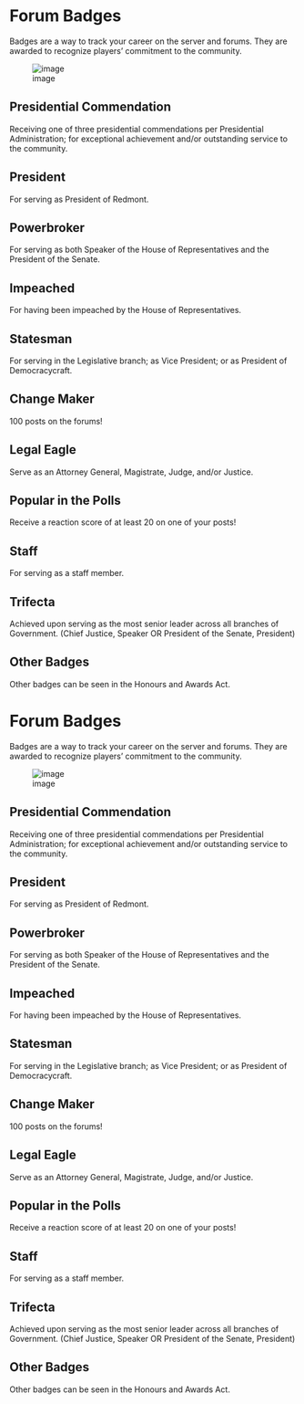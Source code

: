 <span id="forum-badges"></span>
= Forum Badges =

Badges are a way to track your career on the server and forums. They are awarded to recognize players’ commitment to the community.

<div class="figure">

[[File:https://i.imgur.com/8UMr1kF.png|image]]

</div>
<span id="presidential-commendation"></span>
== Presidential Commendation ==

Receiving one of three presidential commendations per Presidential Administration; for exceptional achievement and/or outstanding service to the community.

<span id="president"></span>
== President ==

For serving as President of Redmont.

<span id="powerbroker"></span>
== Powerbroker ==

For serving as both Speaker of the House of Representatives and the President of the Senate.

<span id="impeached"></span>
== Impeached ==

For having been impeached by the House of Representatives.

<span id="statesman"></span>
== Statesman ==

For serving in the Legislative branch; as Vice President; or as President of Democracycraft.

<span id="change-maker"></span>
== Change Maker ==

100 posts on the forums!

<span id="legal-eagle"></span>
== Legal Eagle ==

Serve as an Attorney General, Magistrate, Judge, and/or Justice.

<span id="popular-in-the-polls"></span>
== Popular in the Polls ==

Receive a reaction score of at least 20 on one of your posts!

<span id="staff"></span>
== Staff ==

For serving as a staff member.

<span id="trifecta"></span>
== Trifecta ==

Achieved upon serving as the most senior leader across all branches of Government. (Chief Justice, Speaker OR President of the Senate, President)

<span id="other-badges"></span>
== Other Badges ==

Other badges can be seen in the Honours and Awards Act.

<span id="forum-badges-1"></span>
= Forum Badges =

Badges are a way to track your career on the server and forums. They are awarded to recognize players’ commitment to the community.

<div class="figure">

[[File:https://i.imgur.com/8UMr1kF.png|image]]

</div>
<span id="presidential-commendation-1"></span>
== Presidential Commendation ==

Receiving one of three presidential commendations per Presidential Administration; for exceptional achievement and/or outstanding service to the community.

<span id="president-1"></span>
== President ==

For serving as President of Redmont.

<span id="powerbroker-1"></span>
== Powerbroker ==

For serving as both Speaker of the House of Representatives and the President of the Senate.

<span id="impeached-1"></span>
== Impeached ==

For having been impeached by the House of Representatives.

<span id="statesman-1"></span>
== Statesman ==

For serving in the Legislative branch; as Vice President; or as President of Democracycraft.

<span id="change-maker-1"></span>
== Change Maker ==

100 posts on the forums!

<span id="legal-eagle-1"></span>
== Legal Eagle ==

Serve as an Attorney General, Magistrate, Judge, and/or Justice.

<span id="popular-in-the-polls-1"></span>
== Popular in the Polls ==

Receive a reaction score of at least 20 on one of your posts!

<span id="staff-1"></span>
== Staff ==

For serving as a staff member.

<span id="trifecta-1"></span>
== Trifecta ==

Achieved upon serving as the most senior leader across all branches of Government. (Chief Justice, Speaker OR President of the Senate, President)

<span id="other-badges-1"></span>
== Other Badges ==

Other badges can be seen in the Honours and Awards Act.
